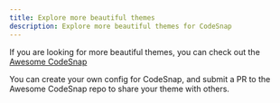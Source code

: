 ```yaml
---
title: Explore more beautiful themes
description: Explore more beautiful themes for CodeSnap
---
```


If you are looking for more beautiful themes, you can check out the [Awesome CodeSnap](https://github.com/codesnap-rs/awesome-codesnap)

You can create your own config for CodeSnap, and submit a PR to the Awesome CodeSnap repo to share your theme with others.
